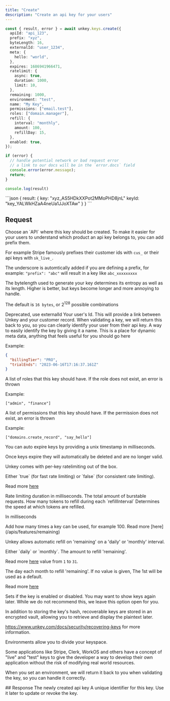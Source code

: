 ```yaml
---
title: "Create"
description: "Create an api key for your users"
---
```


<RequestExample>

```ts
const { result, error } = await unkey.keys.create({
  apiId: "api_123",
  prefix: "xyz",
  byteLength: 16,
  externalId: "user_1234",
  meta: {
    hello: "world",
  },
  expires: 1686941966471,
  ratelimit: {
    async: true,
    duration: 1000,
    limit: 10,
  },
  remaining: 1000,
  environment: "test",
  name: "My Key",
  permissions: ["email.test"],
  roles: ["domain.manager"],
  refill: {
    interval: "monthly",
    amount: 100,
    refillDay: 15,
  },
  enabled: true,
});

if (error) {
  // handle potential network or bad request error
  // a link to our docs will be in the `error.docs` field
  console.error(error.message);
  return;
}

console.log(result)

```

</RequestExample>

<ResponseExample>
```json
{
  result: {
    key: "xyz_AS5HDkXXPot2MMoPHD8jnL"
    keyId: "key_YALWkHZaA4neUa1JJoXTAw"
	}
}
```

</ResponseExample>


## Request

<ParamField body="apiId" type="string" required>
  Choose an `API` where this key should be created.
</ParamField>

<ParamField body="prefix" type="string" >
To make it easier for your users to understand which product an api key belongs to, you can add prefix them.

For example Stripe famously prefixes their customer ids with `cus_` or their api keys with `sk_live_`.

The underscore is automtically added if you are defining a prefix, for example: `"prefix": "abc"` will result in a key like `abc_xxxxxxxxx`

</ParamField>

<ParamField body="byteLength" type="int" default={16} >
The bytelength used to generate your key determines its entropy as well as its length.
Higher is better, but keys become longer and more annoying to handle.

The default is `16 bytes`, or 2<sup>128</sup> possible combinations

 </ParamField>

 <ParamField body="ownerId" type="string" deprecated >
     Deprecated, use externalId
  </ParamField>
  <ParamField body="externalId" type="string" >
      Your user's Id. This will provide a link between Unkey and your customer record.
      When validating a key, we will return this back to you, so you can clearly identify your user from their api key.
   </ParamField>
<ParamField body="name" type="string" >
 A way to easily identify the key by giving it a name.
</ParamField>

<ParamField body="meta" type="object" >
This is a place for dynamic meta data, anything that feels useful for you should go here

Example:

```json
{
  "billingTier": "PRO",
  "trialEnds": "2023-06-16T17:16:37.161Z"
}
```

</ParamField>
<ParamField body="roles" type="string[]" >
A list of roles that this key should have. If the role does not exist, an error is thrown

Example:

```
["admin", "finance"]
```
</ParamField>
<ParamField body="permissions" type="string[]" >
A list of permissions that this key should have. If the permission does not exist, an error is thrown

Example:

```
["domains.create_record", "say_hello"]
```
</ParamField>
<ParamField body="expires" type="int" >
  You can auto expire keys by providing a unix timestamp in milliseconds.

Once keys expire they will automatically be deleted and are no longer valid.

</ParamField>

<ParamField body="ratelimit" type="Object" >

Unkey comes with per-key ratelimiting out of the box.

  <Expandable title="properties">

  <ParamField body="async" type="boolean" default={true} required>
  Either `true` (for fast rate limiting) or `false` (for consistent rate limiting).

Read more [here](/apis/features/ratelimiting)

  </ParamField>
    <ParamField body="duration" type="int" required>
  Rate limiting duration in milliseconds.

  </ParamField>
  <ParamField body="limit" type="int" required>
  The total amount of burstable requests.

  </ParamField>
  <ParamField body="refillRate" type="int" required>
  How many tokens to refill during each `refillInterval`
  </ParamField>
  <ParamField body="refillInterval" type="int" required>
  Determines the speed at which tokens are refilled.

In milliseconds

  </ParamField>
 </Expandable>
</ParamField>

<ParamField body="remaining" type="number">
  Add how many times a key can be used, for example 100. Read more
  [here](/apis/features/remaining)
</ParamField>

<ParamField body="refill" type="Object" >

Unkey allows automatic refill on 'remaining' on a 'daily' or 'monthly' interval.

  <Expandable title="properties">

  <ParamField body="interval" type="string" required>
  Either `daily` or `monthly`.



  </ParamField>
  <ParamField body="amount" type="int" required>
  The amount to refill 'remaining'.

Read more [here](/apis/features/refill)
  </ParamField>
   <ParamField body="refillDay" type="int">
     value from `1` to `31`.

  The day each month to refill 'remaining'. If no value is given, The 1st will be used as a default.

Read more [here](/apis/features/refill)
  </ParamField>

 </Expandable>
 <ParamField body="enabled" type="boolean" >
  Sets if the key is enabled or disabled.

</ParamField>
<ParamField body="recoverable" type="boolean" >
You may want to show keys again later. While we do not recommend this, we leave this option open for you.

In addition to storing the key's hash, recoverable keys are stored in an encrypted vault, allowing you to retrieve and display the plaintext later.

https://www.unkey.com/docs/security/recovering-keys for more information.

</ParamField>
<ParamField body="environment" type="string" >
Environments allow you to divide your keyspace.

Some applications like Stripe, Clerk, WorkOS and others have a concept of "live" and "test" keys to
give the developer a way to develop their own application without the risk of modifying real world
resources.

When you set an environment, we will return it back to you when validating the key, so you can
handle it correctly.

</ParamField>
</ParamField>
## Response

<ResponseField name="result">
<Expandable title="properties" defaultOpen>

<ResponseField name="key" type="string" required>
  The newly created api key
</ResponseField>

<ResponseField name="keyId" type="string" required>
  A unique identifier for this key. Use it later to update or revoke the key.
</ResponseField>

</Expandable>
</ResponseField>
